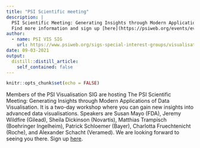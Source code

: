 ```yaml
---
title: "PSI Scientific meeting"
description: |
  PSI Scientific Meeting: Generating Insights through Modern Applications of Data Visualisation.
  Find more information and sign up [here](https://psiweb.org/events/event-item/2021/09/17/default-calendar/psi-scientific-meeting-generating-insights-through-modern-applications-of-data-visualisation)!
author:
  - name: PSI VIS SIG
    url: https://www.psiweb.org/sigs-special-interest-groups/visualisation
date: 09-03-2021
output:
  distill::distill_article:
    self_contained: false
---
```



```r
knitr::opts_chunk$set(echo = FALSE)
```

Members of the PSI Visualisation SIG are hosting The PSI Scientific Meeting: Generating Insights through Modern Applications of Data Visualisation. It is a two-day workshop where you can gain new insights into advanced data visualisations. Speakers are Susan Mayo (FDA), Jeremy Wildfire (Gilead), Sheila Dickinson (Novartis), Matthias Trampisch (Boehringer Ingelheim), Patrick Schloemer (Bayer), Charlotta Fruechtenicht (Roche), and Alexander Schacht (Veramed). We are looking forward to seeing you there. Sign up [here](https://psiweb.org/events/event-item/2021/09/17/default-calendar/psi-scientific-meeting-generating-insights-through-modern-applications-of-data-visualisation).


